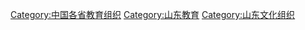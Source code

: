 [[Category:中国各省教育组织|Category:中国各省教育组织]]
[[Category:山东教育|Category:山东教育]]
[[Category:山东文化组织|Category:山东文化组织]]